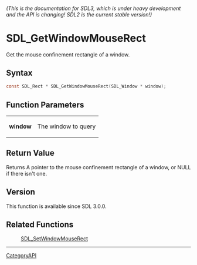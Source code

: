 ====== (This is the documentation for SDL3, which is under heavy development and the API is changing! SDL2 is the current stable version!) ======
= SDL_GetWindowMouseRect =

Get the mouse confinement rectangle of a window.

== Syntax ==

<syntaxhighlight lang='c'>
const SDL_Rect * SDL_GetWindowMouseRect(SDL_Window * window);
</syntaxhighlight>

== Function Parameters ==

{|
|'''window'''
|The window to query
|}

== Return Value ==

Returns A pointer to the mouse confinement rectangle of a window, or NULL
if there isn't one.

== Version ==

This function is available since SDL 3.0.0.

== Related Functions ==

:[[SDL_SetWindowMouseRect]]

----
[[CategoryAPI]]



